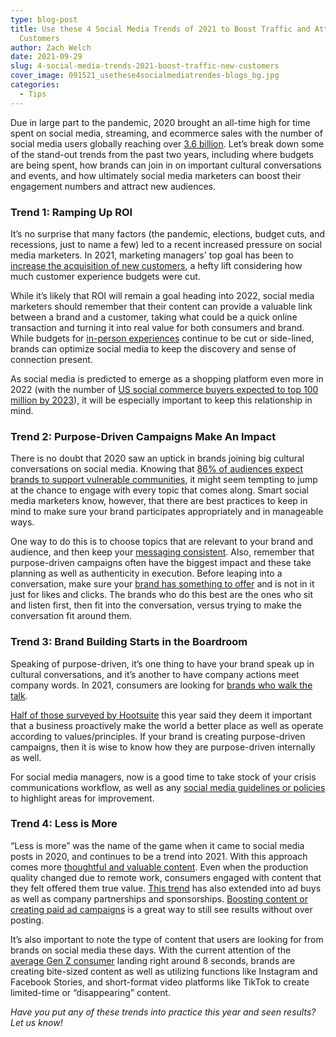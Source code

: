 ```yaml
---
type: blog-post
title: Use these 4 Social Media Trends of 2021 to Boost Traffic and Attract New
  Customers
author: Zach Welch
date: 2021-09-29
slug: 4-social-media-trends-2021-boost-traffic-new-customers
cover_image: 091521_usethese4socialmediatrendes-blogs_bg.jpg
categories:
  - Tips
---
```

Due in large part to the pandemic, 2020 brought an all-time high for time spent on social media, streaming, and ecommerce sales with the number of social media users globally reaching over [3.6 billion](https://www.oberlo.com/statistics/how-many-people-use-social-media). Let’s break down some of the stand-out trends from the past two years, including where budgets are being spent, how brands can join in on important cultural conversations and events, and how ultimately social media marketers can boost their engagement numbers and attract new audiences.

### **Trend 1: Ramping Up ROI**

It’s no surprise that many factors (the pandemic, elections, budget cuts, and recessions, just to name a few) led to a recent increased pressure on social media marketers. In 2021, marketing managers' top goal has been to [increase the acquisition of new customers](https://www.hootsuite.com/pages/social-trends-2021), a hefty lift considering how much customer experience budgets were cut.

While it’s likely that ROI will remain a goal heading into 2022, social media marketers should remember that their content can provide a valuable link between a brand and a customer, taking what could be a quick online transaction and turning it into real value for both consumers and brand. While budgets for [in-person experiences](https://www.forbes.com/sites/blakemorgan/2020/04/27/customer-experience-mindset-in-a-post-covid-19-world-an-infograph/?sh=5ba23c3d3d0e) continue to be cut or side-lined, brands can optimize social media to keep the discovery and sense of connection present.



As social media is predicted to emerge as a shopping platform even more in 2022 (with the number of [US social commerce buyers expected to top 100 million by 2023](https://www.socialmediatoday.com/news/8-social-media-marketing-trends-and-predictions-for-2022-and-beyond-infogr/606424/)), it will be especially important to keep this relationship in mind.



### **Trend 2: Purpose-Driven Campaigns Make An Impact**

There is no doubt that 2020 saw an uptick in brands joining big cultural conversations on social media. Knowing that [86% of audiences expect brands to support vulnerable communities](https://sproutsocial.com/insights/social-media-trends/), it might seem tempting to jump at the chance to engage with every topic that comes along. Smart social media marketers know, however, that there are best practices to keep in mind to make sure your brand participates appropriately and in manageable ways.

One way to do this is to choose topics that are relevant to your brand and audience, and then keep your [messaging consistent](https://wordpress.com/go/content-blogging/how-to-engage-in-cultural-conversation-as-a-brand/). Also, remember that purpose-driven campaigns often have the biggest impact and these take planning as well as authenticity in execution. Before leaping into a conversation, make sure your [brand has something to offer](https://brandglue.com/blog/3-tactics-grow-instagram-following/) and is not in it just for likes and clicks. The brands who do this best are the ones who sit and listen first, then fit into the conversation, versus trying to make the conversation fit around them.

### **Trend 3: Brand Building Starts in the Boardroom**

Speaking of purpose-driven, it’s one thing to have your brand speak up in cultural conversations, and it’s another to have company actions meet company words. In 2021, consumers are looking for [brands who walk the talk](https://www.talkwalker.com/social-media-trends).

[Half of those surveyed by Hootsuite](https://www.hootsuite.com/pages/social-trends-2021) this year said they deem it important that a business proactively make the world a better place as well as operate according to values/principles. If your brand is creating purpose-driven campaigns, then it is wise to know how they are purpose-driven internally as well.

For social media managers, now is a good time to take stock of your crisis communications workflow, as well as any [social media guidelines or policies](https://brandglue.com/blog/4-tips-for-handling-a-social-media-crisis/) to highlight areas for improvement.



### **Trend 4: Less is More**

“Less is more” was the name of the game when it came to social media posts in 2020, and continues to be a trend into 2021. With this approach comes more [thoughtful and valuable content](https://www.forbes.com/sites/theyec/2021/02/12/five-social-media-trends-you-need-to-follow-in-2021/?sh=da5cb0115ebf). Even when the production quality changed due to remote work, consumers engaged with content that they felt offered them true value. [This trend](https://blog.hubspot.com/marketing/social-media-predictions-2017) has also extended into ad buys as well as company partnerships and sponsorships. [Boosting content or creating paid ad campaigns](https://brandglue.com/blog/3-ways-quality-over-quantity-reigns-supreme-in-social-media-marketing/) is a great way to still see results without over posting.

It’s also important to note the type of content that users are looking for from brands on social media these days. With the current attention of the [average Gen Z consumer](https://azbigmedia.com/business/11-new-media-trends-to-anticipate-in-2021/) landing right around 8 seconds, brands are creating bite-sized content as well as utilizing functions like Instagram and Facebook Stories, and short-format video platforms like TikTok to create limited-time or “disappearing” content.

*Have you put any of these trends into practice this year and seen results? Let us know!*